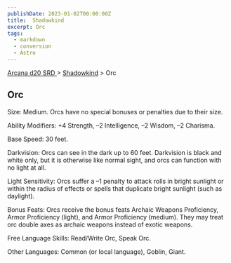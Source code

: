 ```yaml
---
publishDate: 2023-01-02T00:00:00Z
title:  Shadowkind
excerpt: Orc
tags:
  - markdown
  - conversion
  - Astro
---
```


[ Arcana d20 SRD ](/#arcanaD20) > [ Shadowkind](arcana-d20-srd-shadowkind-index) > Orc

##  Orc

Size: Medium. Orcs have no special bonuses or penalties due to their size.

Ability Modifiers: +4 Strength, –2 Intelligence, –2 Wisdom, –2 Charisma.

Base Speed: 30 feet.

Darkvision: Orcs can see in the dark up to 60 feet. Darkvision is black and
white only, but it is otherwise like normal sight, and orcs can function with
no light at all.

Light Sensitivity: Orcs suffer a –1 penalty to attack rolls in bright sunlight
or within the radius of effects or spells that duplicate bright sunlight (such
as daylight).

Bonus Feats: Orcs receive the bonus feats Archaic Weapons Proficiency, Armor
Proficiency (light), and Armor Proficiency (medium). They may treat orc double
axes as archaic weapons instead of exotic weapons.

Free Language Skills: Read/Write Orc, Speak Orc.

Other Languages: Common (or local language), Goblin, Giant.

